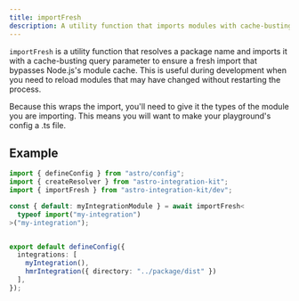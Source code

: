 ```yaml
---
title: importFresh
description: A utility function that imports modules with cache-busting to ensure fresh imports during development.
---
```


`importFresh` is a utility function that resolves a package name and imports it with a cache-busting query parameter to ensure a fresh import that bypasses Node.js's module cache. This is useful during development when you need to reload modules that may have changed without restarting the process.

Because this wraps the import, you'll need to give it the types of the module you are importing. This means you will want to make your playground's config a .ts file.

## Example

```ts title="playground/astro.config.ts"
import { defineConfig } from "astro/config";
import { createResolver } from "astro-integration-kit";
import { importFresh } from "astro-integration-kit/dev";

const { default: myIntegrationModule } = await importFresh<
  typeof import("my-integration")
>("my-integration");


export default defineConfig({
  integrations: [
    myIntegration(),
    hmrIntegration({ directory: "../package/dist" })
  ],
});
```